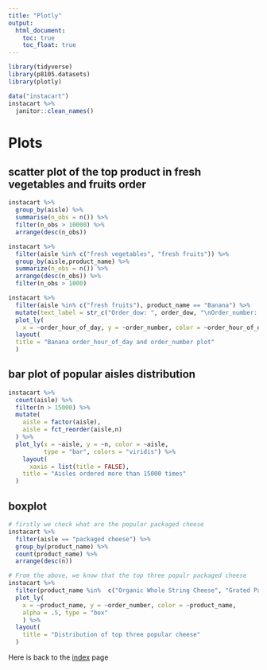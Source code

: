 ```yaml
---
title: "Plotly"
output: 
  html_document:
    toc: true
    toc_float: true
---
```

```r
library(tidyverse)
library(p8105.datasets)
library(plotly)
```

```r
data("instacart")
instacart %>% 
  janitor::clean_names() 
```


# Plots

## scatter plot of the top product in fresh vegetables and fruits order
```r
instacart %>% 
  group_by(aisle) %>% 
  summarise(n_obs = n()) %>% 
  filter(n_obs > 10000) %>% 
  arrange(desc(n_obs))

instacart %>% 
  filter(aisle %in% c("fresh vegetables", "fresh fruits")) %>% 
  group_by(aisle,product_name) %>% 
  summarize(n_obs = n()) %>% 
  arrange(desc(n_obs)) %>% 
  filter(n_obs > 1000)
```


```r
instacart %>% 
  filter(aisle %in% c("fresh fruits"), product_name == "Banana") %>%
  mutate(text_label = str_c("Order_dow: ", order_dow, "\nOrder_number: ", order_number, "\norder_hour_of_day: ", order_hour_of_day)) %>% 
  plot_ly(
    x = ~order_hour_of_day, y = ~order_number, color = ~order_hour_of_day, text = ~text_label, alpha = .5, type = "scatter", mode = "markers", colors = "viridis") %>% 
  layout(
  title = "Banana order_hour_of_day and order_number plot"
  )

```



## bar plot of popular aisles distribution
```r
instacart %>% 
  count(aisle) %>% 
  filter(n > 15000) %>% 
  mutate(
    aisle = factor(aisle),
    aisle = fct_reorder(aisle,n)
  ) %>% 
  plot_ly(x = ~aisle, y = ~n, color = ~aisle,
          type = "bar", colors = "viridis") %>% 
    layout(
      xaxis = list(title = FALSE),
    title = "Aisles ordered more than 15000 times"
  )
```



## boxplot

```r
# firstly we check what are the popular packaged cheese
instacart %>%
  filter(aisle == "packaged cheese") %>% 
  group_by(product_name) %>% 
  count(product_name) %>% 
  arrange(desc(n)) 
```


```r
# From the above, we know that the top three populr packaged cheese
instacart %>%
  filter(product_name %in%  c("Organic Whole String Cheese", "Grated Parmesan", "Feta Cheese Crumbles")) %>% 
  plot_ly(
    x = ~product_name, y = ~order_number, color = ~product_name,
    alpha = .5, type = "box"
    ) %>% 
  layout(
    title = "Distribution of top three popular cheese"
  )
```



Here is back to the [index](index.html) page